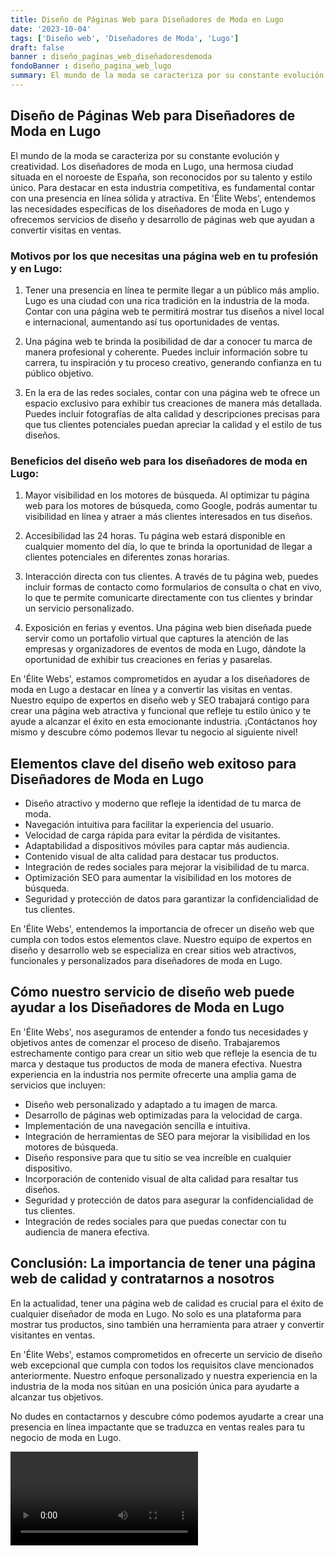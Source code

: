 ```yaml
---
title: Diseño de Páginas Web para Diseñadores de Moda en Lugo
date: '2023-10-04'
tags: ['Diseño web', 'Diseñadores de Moda', 'Lugo']
draft: false
banner : diseño_paginas_web_diseñadoresdemoda
fondoBanner : diseño_pagina_web_lugo
summary: El mundo de la moda se caracteriza por su constante evolución y creatividad. Los diseñadores de moda en Lugo, una hermosa ciudad situada en el noroeste de España, son reconocidos por su talento y estilo único. Para destacar en esta industria competitiva, es fundamental contar con una presencia en línea sólida y atractiva. En 'Élite Webs', entendemos las necesidades específicas de los diseñadores de moda en Lugo y ofrecemos servicios de diseño y desarrollo de páginas web que ayudan a convertir visitas en ventas.
---
```


## Diseño de Páginas Web para Diseñadores de Moda en Lugo

El mundo de la moda se caracteriza por su constante evolución y creatividad. Los diseñadores de moda en Lugo, una hermosa ciudad situada en el noroeste de España, son reconocidos por su talento y estilo único. Para destacar en esta industria competitiva, es fundamental contar con una presencia en línea sólida y atractiva. En 'Élite Webs', entendemos las necesidades específicas de los diseñadores de moda en Lugo y ofrecemos servicios de diseño y desarrollo de páginas web que ayudan a convertir visitas en ventas.

### Motivos por los que necesitas una página web en tu profesión y en Lugo:

1. Tener una presencia en línea te permite llegar a un público más amplio. Lugo es una ciudad con una rica tradición en la industria de la moda. Contar con una página web te permitirá mostrar tus diseños a nivel local e internacional, aumentando así tus oportunidades de ventas.

2. Una página web te brinda la posibilidad de dar a conocer tu marca de manera profesional y coherente. Puedes incluir información sobre tu carrera, tu inspiración y tu proceso creativo, generando confianza en tu público objetivo.

3. En la era de las redes sociales, contar con una página web te ofrece un espacio exclusivo para exhibir tus creaciones de manera más detallada. Puedes incluir fotografías de alta calidad y descripciones precisas para que tus clientes potenciales puedan apreciar la calidad y el estilo de tus diseños.

### Beneficios del diseño web para los diseñadores de moda en Lugo:

1. Mayor visibilidad en los motores de búsqueda. Al optimizar tu página web para los motores de búsqueda, como Google, podrás aumentar tu visibilidad en línea y atraer a más clientes interesados en tus diseños.

2. Accesibilidad las 24 horas. Tu página web estará disponible en cualquier momento del día, lo que te brinda la oportunidad de llegar a clientes potenciales en diferentes zonas horarias.

3. Interacción directa con tus clientes. A través de tu página web, puedes incluir formas de contacto como formularios de consulta o chat en vivo, lo que te permite comunicarte directamente con tus clientes y brindar un servicio personalizado.

4. Exposición en ferias y eventos. Una página web bien diseñada puede servir como un portafolio virtual que captures la atención de las empresas y organizadores de eventos de moda en Lugo, dándote la oportunidad de exhibir tus creaciones en ferias y pasarelas.

En 'Élite Webs', estamos comprometidos en ayudar a los diseñadores de moda en Lugo a destacar en línea y a convertir las visitas en ventas. Nuestro equipo de expertos en diseño web y SEO trabajará contigo para crear una página web atractiva y funcional que refleje tu estilo único y te ayude a alcanzar el éxito en esta emocionante industria. ¡Contáctanos hoy mismo y descubre cómo podemos llevar tu negocio al siguiente nivel!

<GifSeo />

<Cta />

## Elementos clave del diseño web exitoso para Diseñadores de Moda en Lugo

- Diseño atractivo y moderno que refleje la identidad de tu marca de moda.
- Navegación intuitiva para facilitar la experiencia del usuario.
- Velocidad de carga rápida para evitar la pérdida de visitantes.
- Adaptabilidad a dispositivos móviles para captar más audiencia.
- Contenido visual de alta calidad para destacar tus productos.
- Integración de redes sociales para mejorar la visibilidad de tu marca.
- Optimización SEO para aumentar la visibilidad en los motores de búsqueda.
- Seguridad y protección de datos para garantizar la confidencialidad de tus clientes.

En 'Élite Webs', entendemos la importancia de ofrecer un diseño web que cumpla con todos estos elementos clave. Nuestro equipo de expertos en diseño y desarrollo web se especializa en crear sitios web atractivos, funcionales y personalizados para diseñadores de moda en Lugo. 

## Cómo nuestro servicio de diseño web puede ayudar a los Diseñadores de Moda en Lugo

En 'Élite Webs', nos aseguramos de entender a fondo tus necesidades y objetivos antes de comenzar el proceso de diseño. Trabajaremos estrechamente contigo para crear un sitio web que refleje la esencia de tu marca y destaque tus productos de moda de manera efectiva. Nuestra experiencia en la industria nos permite ofrecerte una amplia gama de servicios que incluyen:

- Diseño web personalizado y adaptado a tu imagen de marca.
- Desarrollo de páginas web optimizadas para la velocidad de carga.
- Implementación de una navegación sencilla e intuitiva.
- Integración de herramientas de SEO para mejorar la visibilidad en los motores de búsqueda.
- Diseño responsive para que tu sitio se vea increíble en cualquier dispositivo.
- Incorporación de contenido visual de alta calidad para resaltar tus diseños.
- Seguridad y protección de datos para asegurar la confidencialidad de tus clientes.
- Integración de redes sociales para que puedas conectar con tu audiencia de manera efectiva.

## Conclusión: La importancia de tener una página web de calidad y contratarnos a nosotros

En la actualidad, tener una página web de calidad es crucial para el éxito de cualquier diseñador de moda en Lugo. No solo es una plataforma para mostrar tus productos, sino también una herramienta para atraer y convertir visitantes en ventas.

En 'Élite Webs', estamos comprometidos en ofrecerte un servicio de diseño web excepcional que cumpla con todos los requisitos clave mencionados anteriormente. Nuestro enfoque personalizado y nuestra experiencia en la industria de la moda nos sitúan en una posición única para ayudarte a alcanzar tus objetivos.

No dudes en contactarnos y descubre cómo podemos ayudarte a crear una presencia en línea impactante que se traduzca en ventas reales para tu negocio de moda en Lugo.

<Video />

<CtaBot job='Diseñadores de Moda' city='Lugo'/>

<Gmaps query='Lugo+españa+maps' />